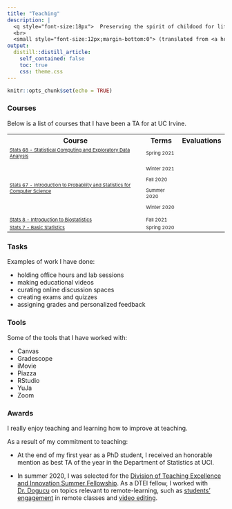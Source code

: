 ```yaml
---
title: "Teaching"
description: |
  <q style="font-size:18px">  Preserving the spirit of childood for life means preserving the curiosity of learning, the pleasure to understand, the desire to communicate. </q> 
  <br> 
  <small style="font-size:12px;margin-bottom:0"> (translated from <a href='https://en.wikipedia.org/wiki/Bruno_Munari' style="color:black; text-decoration: none">B. Munari</a>) </small>
output:
  distill::distill_article:
    self_contained: false
    toc: true
    css: theme.css
---
```



```r
knitr::opts_chunk$set(echo = TRUE)
```

### Courses

Below is a list of courses that I have been a TA for at UC Irvine.

<table>
  <!-- Header -->
  <tr>
    <th> Course </th>
    <th> Terms </th>
    <th> Evaluations </th>
  </tr>
  
  <!-- Stats 68 -->
  <tr>
    <td style="font-size: 11px"> <a href='https://stats68-sp21.netlify.app/' target="_blank">  Stats 68 - Statistical Computing and Exploratory Data Analysis </a>  </td>
    <td style="font-size: 11px"> Spring 2021 </td>
    <td style="font-size: 10px; text-align: center;">
         <a href='evaluations/2021_spring_stats_68.pdf' class="icon"> <i class='fa fa-clipboard'></i> </a>
    </td>
  </tr>
  
  <!-- Stats 67 -->
  <tr>
    <td style="font-size: 11px"> <a href='https://www.stats4cs.com/' target="_blank">  Stats 67 - Introduction to Probability and Statistics for Computer Science </a> </td>
    <td style="font-size: 11px">
      <p class="compact"> Winter 2021 </p>
      <p class="compact"> Fall 2020 </p>
      <p class="compact"> Summer 2020 </p>
      <p class="compact"> Winter 2020 </p>
    </td>
    <td style="font-size: 10px; text-align: center;">
       <p class="compact"> <a href='evaluations/2021_winter_stats_67_A1_A2.pdf' class="icon"> <i class='fa fa-clipboard'></i></a> </p>
       <p class="compact"> <a href='evaluations/2020_fall_stats_67_B1_B2.pdf' class="icon"> <i class='fa fa-clipboard'></i></a> </p>
       <p class="compact"> <a href='evaluations/2020_summer_stats_67.pdf' class="icon"> <i class='fa fa-clipboard'></i></a> </p>
       <p class="compact"> <a href='evaluations/2020_winter_stats_67_A1_A2.pdf' class="icon"> <i class='fa fa-clipboard'></i></a> </p>       
    </td>
  </tr>
  
  <!-- Stats 8 -->
  <tr>
    <td style="font-size: 11px"> <a href='http://catalogue.uci.edu/allcourses/stats/' target="_blank">  Stats 8 - Introduction to Biostatistics </a>  </td>
    <td style="font-size: 11px"> Fall 2021 </td>
    <td style="font-size: 10px; text-align: center;">
         <a href='evaluations/2021_fall_stats_8_dis1_dis2.pdf' class="icon"> <i class='fa fa-clipboard'></i> </a>
    </td>
  </tr>
  
  <!-- Stats 7 -->
  <tr>
    <td style="font-size: 11px"> <a href='http://catalogue.uci.edu/allcourses/stats/' target="_blank">  Stats 7 - Basic Statistics </a>  </td>
    <td style="font-size: 11px"> Spring 2020 </td>
    <td style="font-size: 10px; text-align: center;">
         <a href='evaluations/2020_spring_stats_7_C1_C2.pdf' class="icon"> <i class='fa fa-clipboard'></i> </a>
    </td>
  </tr>

</table>

### Tasks

Examples of work I have done:

<ul class="compact">
 <li>  holding office hours and lab sessions </li>
 <li>  making educational videos </li>
 <li>  curating online discussion spaces </li>
 <li>  creating exams and quizzes </li> 
 <li>  assigning grades and personalized feedback </li>
</ul> 

### Tools

Some of the tools that I have worked with:

<ul class="compact">
 <li> Canvas </li>
 <li>  Gradescope </li>
 <li>  iMovie </li>
 <li>  Piazza </li>
 <li>  RStudio </li>
 <li>  YuJa </li>
 <li>  Zoom </li>
</ul>

### Awards 

<p class="compact"> I really enjoy teaching and learning how to improve at teaching. </p>

<p> As a result of my commitment to teaching: </p>

* At the end of my first year as a PhD student, I received an honorable mention as best TA of the year in the Department of Statistics at UCI.

* In summer 2020, I was selected for the [Division of Teaching Excellence and Innovation Summer Fellowship](https://dtei.uci.edu/call-for-dtei-graduate-fellows/). As a DTEI fellow, I worked with [Dr. Dogucu](https://mdogucu.ics.uci.edu//index.html) on topics relevant to remote-learning, such as [students' engagement](https://www.datapedagogy.com/posts/2020-09-10-student-engagement-remote/) in remote classes and [video editing](https://www.datapedagogy.com/posts/2021-01-08-video-production-tips/).
